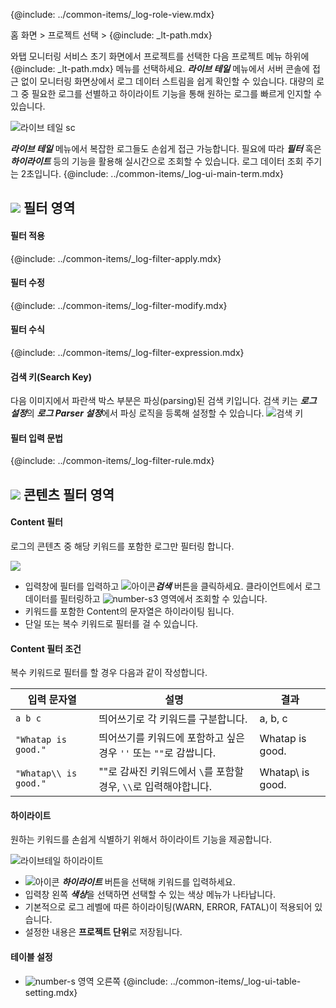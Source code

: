 {@include: ../common-items/_log-role-view.mdx}

홈 화면 > 프로젝트 선택 > {@include: _lt-path.mdx}

와탭 모니터링 서비스 초기 화면에서 프로젝트를 선택한 다음 프로젝트 메뉴 하위에 {@include: _lt-path.mdx} 메뉴를 선택하세요. ***라이브 테일*** 메뉴에서 서버 콘솔에 접근 없이 모니터링 화면상에서 로그 데이터 스트림을 쉽게 확인할 수 있습니다. 대량의 로그 중 필요한 로그를 선별하고 하이라이트 기능을 통해 원하는 로그를 빠르게 인지할 수 있습니다. 

![라이브 테일 sc](/img/log-live-tail.png)

***라이브 테일*** 메뉴에서 복잡한 로그들도 손쉽게 접근 가능합니다. 필요에 따라 ***필터*** 혹은 ***하이라이트*** 등의 기능을 활용해 실시간으로 조회할 수 있습니다. 로그 데이터 조회 주기는 2초입니다. {@include: ../common-items/_log-ui-main-term.mdx}

## ![](/img/number-01.png) 필터 영역 

#### 필터 적용

{@include: ../common-items/_log-filter-apply.mdx} 

#### 필터 수정

{@include: ../common-items/_log-filter-modify.mdx}

#### 필터 수식

{@include: ../common-items/_log-filter-expression.mdx}

#### 검색 키(Search Key)

다음 이미지에서 파란색 박스 부분은 파싱(parsing)된 검색 키입니다. 검색 키는 ***로그 설정***의 ***로그 Parser 설정***에서 파싱 로직을 등록해 설정할 수 있습니다.
![검색 키](https://img.whatap.io/media/images/livetail_007_parsed_key.png)

#### 필터 입력 문법

{@include: ../common-items/_log-filter-rule.mdx}  

## ![](/img/number-02.png) 콘텐츠 필터 영역

#### Content 필터  

로그의 콘텐츠 중 해당 키워드를 포함한 로그만 필터링 합니다. 

![](https://img.whatap.io/media/images/livetail_008_contents_filter.png)

* 입력창에 필터를 입력하고 ![아이콘](/img/ic-search.svg)***검색*** 버튼을 클릭하세요. 클라이언트에서 로그 데이터를 필터링하고 ![number-s3](/img/number-03.png) 영역에서 조회할 수 있습니다. 
* 키워드를 포함한 Content의 문자열은 하이라이팅 됩니다.
* 단일 또는 복수 키워드로 필터를 걸 수 있습니다.

<!-- whatap is good~whatap is the best -->
#### Content 필터 조건

복수 키워드로 필터를 할 경우 다음과 같이 작성합니다.

|입력 문자열|설명|결과|
|----|----|----|
|`a b c`|띄어쓰기로 각 키워드를 구분합니다.|a, b, c|
|`"Whatap is good."`|띄어쓰기를 키워드에 포함하고 싶은 경우 `''` 또는 `""`로 감쌉니다.|Whatap is good.|
|`"Whatap\\ is good."`|""로 감싸진 키워드에서 `\`를 포함할 경우, `\\`로 입력해야합니다.|Whatap\ is good.|

#### 하이라이트

원하는 키워드를 손쉽게 식별하기 위해서 하이라이트 기능을 제공합니다.

![라이브테일 하이라이트](/img/lt-highlight.png)
* ![아이콘](/img/ic-highlight.svg) ***하이라이트*** 버튼을 선택해 키워드를 입력하세요. 
* 입력창 왼쪽 ***색상***을 선택하면 선택할 수 있는 색상 메뉴가 나타납니다. 
* 기본적으로 로그 레벨에 따른 하이라이팅(<span class='logwr'>WARN</span>, <span class='loger'>ERROR</span>, <span class='logft'>FATAL</span>)이 적용되어 있습니다.   
* 설정한 내용은 **프로젝트 단위**로 저장됩니다.  

#### 테이블 설정

* ![number-s](/img/number-02.png) 영역 오른쪽 {@include: ../common-items/_log-ui-table-setting.mdx}
